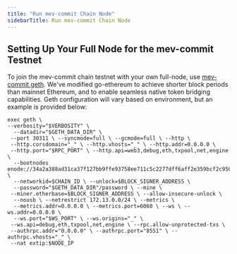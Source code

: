```yaml
---
title: "Run mev-commit Chain Node"
sidebarTitle: Run mev-commit Chain Node
---
```


## Setting Up Your Full Node for the mev-commit Testnet

To join the mev-commit chain testnet with your own full-node, use [mev-commit geth](https://github.com/primev/mev-commit-geth).
We've modified go-ethereum to achieve shorter block periods than mainnet Ethereum, and to enable seamless native token bridging capabilities.
Geth configuration will vary based on environment, but an example is provided below:

```shell ❯_ terminal
exec geth \
--verbosity="$VERBOSITY" \
  --datadir="$GETH_DATA_DIR" \
 --port 30311 \ --syncmode=full \ --gcmode=full \ --http \
 --http.corsdomain="_" \ --http.vhosts="_" \ --http.addr=0.0.0.0 \
 --http.port="$RPC_PORT" \ --http.api=web3,debug,eth,txpool,net,engine \
  --bootnodes enode://34a2a388ad31ca37f127bb9ffe93758ee711c5c2277dff6aff2e359bcf2c9509ea55034196788dbd59ed70861f523c1c03d54f1eabb2b4a5c1c129d966fe1e65@103.219.170.127:29746 \
  --networkid=$CHAIN_ID \ --unlock=$BLOCK_SIGNER_ADDRESS \
  --password="$GETH_DATA_DIR"/password \ --mine \
 --miner.etherbase=$BLOCK_SIGNER_ADDRESS \ --allow-insecure-unlock \
  --nousb \ --netrestrict 172.13.0.0/24 \ --metrics \
  --metrics.addr=0.0.0.0 \ --metrics.port=6060 \ --ws \ --ws.addr=0.0.0.0 \
  --ws.port="$WS_PORT" \ --ws.origins="_" \
 --ws.api=debug,eth,txpool,net,engine \ --rpc.allow-unprotected-txs \
 --authrpc.addr="0.0.0.0" \ --authrpc.port="8551" \ --authrpc.vhosts="_" \
 --nat extip:$NODE_IP
```
